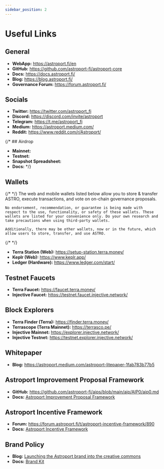 ```yaml
---
sidebar_position: 2
---
```



# Useful Links

## General
- **WebApp:** https://astroport.fi/en
- **GitHub:** https://github.com/astroport-fi/astroport-core
- **Docs:** https://docs.astroport.fi/
- **Blog:** https://blog.astroport.fi/
- **Governance Forum:** https://forum.astroport.fi/

## Socials
- **Twitter:** https://twitter.com/astroport_fi
- **Discord:** https://discord.com/invite/astroport
- **Telegram:** https://t.me/astroport_fi
- **Medium:** https://astroport.medium.com/
- **Reddit:** https://www.reddit.com/r/Astroport/

{/* ## Airdrop 
- **Mainnet:** 
- **Testnet:** 
- **Snapshot Spreadsheet:** 
- **Docs:**  */}

## Wallets

{/* <Admonition type="info" title="NOTE"> */}
    The web and mobile wallets listed below allow you to store & transfer ASTRO, execute transactions, and vote on on-chain governance proposals. 

    No endorsement, recommendation, or guarantee is being made with respect to the use, functionality, or safety of these wallets. These wallets are listed for your convenience only. Do your own research and take precautions when using third-party wallets. 

    Additionally, there may be other wallets, now or in the future, which allow users to store, transfer, and use ASTRO.
{/* </Admonition> */}

- **Terra Station (Web):** https://setup-station.terra.money/
- **Keplr (Web):** https://www.keplr.app/
- **Ledger (Hardware):** https://www.ledger.com/start/

## Testnet Faucets
- **Terra Faucet:** https://faucet.terra.money/
- **Injective Faucet:** https://testnet.faucet.injective.network/

## Block Explorers
- **Terra Finder (Terra):** https://finder.terra.money/
- **Terrascope (Terra Mainnet):** https://terrasco.pe/
- **Injective Mainnet:** https://explorer.injective.network/
- **Injective Testnet:**  https://testnet.explorer.injective.network/

## Whitepaper
- **Blog:** https://astroport.medium.com/astroport-litepaper-1fab783b77b5

## Astroport Improvement Proposal Framework
- **GitHub:** https://github.com/astroport-fi/aips/blob/main/aip/AIP0/aip0.md
- **Docs:** [Astroport Improvement Proposal Framework](../govern/astroport-improvement-proposal-framework)

## Astroport Incentive Framework
- **Forum:** https://forum.astroport.fi/t/astroport-incentive-framework/890
- **Docs:** [Astroport Incentive Framework](../govern/astroport-incentive-framework)

## Brand Policy
- **Blog:** [Launching the Astroport brand into the creative commons](https://astroport.medium.com/launching-the-astroport-brand-into-the-creative-commons-9a369953ee29)
- **Docs:** [Brand Kit](./brand-kit)